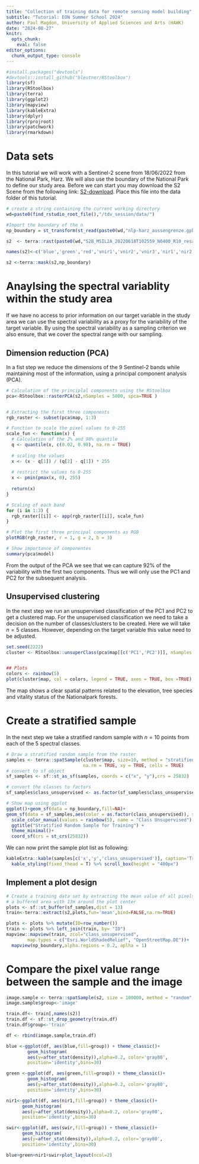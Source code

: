 ```yaml
---
title: "Collection of training data for remote sensing model building"
subtitle: "Tutorial: EON Summer School 2024"
author: Paul Magdon, University of Applied Sciences and Arts (HAWK)
date: "2024-08-27"
knitr:
  opts_chunk: 
    eval: false
editor_options: 
  chunk_output_type: console
---
```




```r

#install.packages("devtools")
#devtools::install_github("bleutner/RStoolbox")
library(sf)
library(RStoolbox)
library(terra)
library(ggplot2)
library(mapview)
library(kableExtra)
library(dplyr)
library(rprojroot)
library(patchwork)
library(rmarkdown)
```

# Data sets

In this tutorial we will work with a Sentinel-2 scene from 18/06/2022 from the
National Park, Harz. We will also use the boundary of the National Park to
define our study area. Before we can start you may download the S2 Scene from
the following link:
[S2-download](https://cloud.hawk.de/index.php/s/Sn2f8bg8GQEqJXR/download/S2B_MSIL2A_20220618T102559_N0400_R10_resampled_harz_np.tif).
Place this file into the data folder of this tutorial. 

```r
# create a string containing the current working directory
wd=paste0(find_rstudio_root_file(),"/tdv_session/data/")

#Import the boundary of the n
np_boundary = st_transform(st_read(paste0(wd,"nlp-harz_aussengrenze.gpkg")),25832)

s2  <- terra::rast(paste0(wd,"S2B_MSIL2A_20220618T102559_N0400_R10_resampled_harz_np.tif"))

names(s2)<-c('blue','green','red','vnir1','vnir2','vnir3','nir1','nir2','swir')

s2 <-terra::mask(s2,np_boundary)
```

# Anaylsing the spectral variablity within the study area


If we have no access to prior information on our target variable in the study
area we can use the spectral variability as a proxy for the variability of the
target variable. By using the spectral variability as a sampling criterion we 
also ensure, that we cover the spectral range with our sampling.

## Dimension reduction (PCA)

In a fist step we reduce the dimensions of the 9 Sentinel-2 bands while 
maintaining most of the information, using a principal component analysis (PCA).

```r
# Calculation of the principlal components using the RStoolbox
pca<-RStoolbox::rasterPCA(s2,nSamples = 5000, spca=TRUE )


# Extracting the first three components
rgb_raster <- subset(pca$map, 1:3)

# Function to scale the pixel values to 0-255
scale_fun <- function(x) {
  # Calculation of the 2% and 98% quantile
  q <- quantile(x, c(0.02, 0.98), na.rm = TRUE)
  
  # scaling the values
  x <- (x - q[1]) / (q[2] - q[1]) * 255
  
  # restrict the values to 0-255
  x <- pmin(pmax(x, 0), 255)
  
  return(x)
}

# Scaling of each band
for (i in 1:3) {
  rgb_raster[[i]] <- app(rgb_raster[[i]], scale_fun)
}

# Plot the first three principal components as RGB
plotRGB(rgb_raster, r = 1, g = 2, b = 3)

# Show importance of componentes
summary(pca$model)

```


From the output of the PCA we see that we can capture 92% of the variability
with the first two components. Thus we will only use the PC1 and PC2 for the 
subsequent analysis.

## Unsupervised clustering

In the next step we run an unsupervised classification of the PC1 and PC2 to get
a clustered map. For the unsupervised classification we need to take a decision
on the number of classes/clusters to be created. Here we will take $n=5$ classes.
However, depending on the target variable this value need to be adjusted.

```r

set.seed(2222)
cluster <- RStoolbox::unsuperClass(pca$map[[c('PC1','PC2')]], nSamples = 100, nClasses = 5, nStarts = 5)


## Plots
colors <- rainbow(5)
plot(cluster$map, col = colors, legend = TRUE, axes = TRUE, box =TRUE)
```

The map shows a clear spatial patterns related to the elevation, tree species
and vitality status of the Nationalpark forests.

# Create a stratified sample

In the next step we take a stratified random sample with $n=10$ points from each
of the 5 spectral classes.

```r
# Draw a stratified random sample from the raster
samples <- terra::spatSample(cluster$map, size=10, method = "stratified",
                             na.rm = TRUE, xy = TRUE, cells = TRUE)
# convert to sf object
sf_samples <- sf::st_as_sf(samples, coords = c("x", "y"),crs = 25832)

# convert the classes to factors
sf_samples$class_unsupervised <- as.factor(sf_samples$class_unsupervised)

# Show map using ggplot
ggplot()+geom_sf(data = np_boundary,fill=NA)+
geom_sf(data = sf_samples,aes(color = as.factor(class_unsupervised)), size = 0.5) +
  scale_color_manual(values = rainbow(5), name = "Class Unsupervised") +
  ggtitle("Stratified Random Sample for Training") +
  theme_minimal()+
  coord_sf(crs = st_crs(25832))
```

We can now print the sample plot list as following:

```r

kableExtra::kable(samples[c('x','y','class_unsupervised')], caption='Training plot list') %>%
  kable_styling(fixed_thead = T) %>% scroll_box(height = "400px")
```

## Implement a plot design

```r
# Create a training data set by extracting the mean value of all pixels touching
# a buffered area with 13m around the plot center
plots <- sf::st_buffer(sf_samples,dist = 13)
train<-terra::extract(s2,plots,fun='mean',bind=FALSE,na.rm=TRUE)

plots <- plots %>% mutate(ID=row_number())
train <- plots %>% left_join(train, by= "ID")
mapview::mapview(train, zcol="class_unsupervised",
        map.types = c("Esri.WorldShadedRelief", "OpenStreetMap.DE"))+
  mapview(np_boundary,alpha.regions = 0.2, aplha = 1)
```

# Compare the pixel value range between the sample and the image

```r
image.sample <- terra::spatSample(s2, size = 100000, method = "random", as.df = TRUE)
image.sample$group<-'image'

train.df<- train[,names(s2)]
train.df <- sf::st_drop_geometry(train.df)
train.df$group<-'train'

df <- rbind(image.sample,train.df)

blue <-ggplot(df, aes(blue,fill=group)) + theme_classic()+
        geom_histogram(
        aes(y=after_stat(density)),alpha=0.2, color='gray80',
        position='identity',bins=30)

green <-ggplot(df, aes(green,fill=group)) + theme_classic()+
        geom_histogram(
        aes(y=after_stat(density)),alpha=0.2, color='gray80',
        position='identity',bins=30)

nir1<-ggplot(df, aes(nir1,fill=group)) + theme_classic()+
      geom_histogram(
      aes(y=after_stat(density)),alpha=0.2, color='gray80',
      position='identity',bins=30)

swir<-ggplot(df, aes(swir,fill=group)) + theme_classic()+
      geom_histogram(
      aes(y=after_stat(density)),alpha=0.2, color='gray80',
      position='identity',bins=30)

blue+green+nir1+swir+plot_layout(ncol=2)
```
